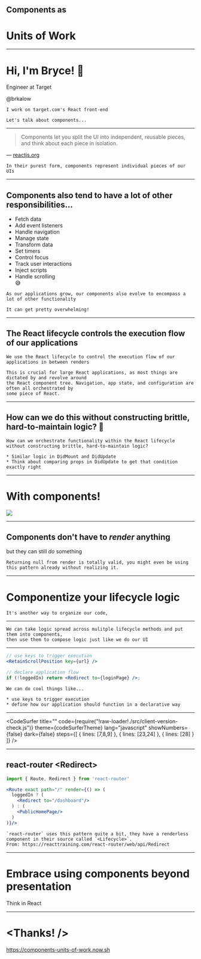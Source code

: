 


## Components as
# Units of Work

---


# Hi, I'm Bryce! 👋

Engineer at Target

@brkalow

```notes
I work on target.com's React front-end

Let's talk about components...
```

---


> Components let you split the UI into independent, reusable pieces, and think about each piece in isolation.

— [reactjs.org](https://reactjs.org/docs/components-and-props.html)


```notes
In their purest form, components represent individual pieces of our UIs
```

---


## Components also tend to have a lot of other responsibilities...

<ul>
  <Appear>
    <li>Fetch data</li>
    <li>Add event listeners</li>
    <li>Handle navigation</li>
    <li>Manage state</li>
    <li>Transform data</li>
    <li>Set timers</li>
    <li>Control focus</li>
    <li>Track user interactions</li>
    <li>Inject scripts</li>
    <li>Handle scrolling</li>
    <div><span style={{ transform: 'rotate(45deg) perspective(0)', display: 'block', position: 'absolute', top: '50%', right: '30%', fontSize: '5em' }}>😅</span></div>
  </Appear>
</ul>

```notes
As our applications grow, our components also evolve to encompass a lot of other functionality

It can get pretty overwhelming!
```

---


## The React lifecycle controls the execution flow of our applications

```notes
We use the React lifecycle to control the execution flow of our applications in between renders

This is crucial for large React applications, as most things are dictated by and revolve around
the React component tree. Navigation, app state, and configuration are often all orchestrated by
some piece of React.
```

---


## How can we do this without constructing brittle, hard-to-maintain logic? 🤔

```notes
How can we orchestrate functionality within the React lifecycle without constructing brittle, hard-to-maintain logic?

* Similar logic in DidMount and DidUpdate
* Think about comparing props in DidUpdate to get that condition exactly right
```

---


# With components!

![](assets/fallon-nice.gif)

---


## Components don't have to _render_ anything
but they can still _do_ something


```notes
Returning null from render is totally valid, you might even be using this pattern already without realizing it.
```

---


# Componentize your lifecycle logic

```notes
It's another way to organize our code, 
```

---


<Diagram />

```notes
We can take logic spread across mulitple lifecycle methods and put them into components,
then use them to compose logic just like we do our UI
```

---


```jsx
// use keys to trigger execution
<RetainScrollPosition key={url} />
```

```jsx
// declare application flow
if (!loggedIn) return <Redirect to={loginPage} />;
```

```notes
We can do cool things like...

* use keys to trigger execution
* define how our application should function in a declarative way
```

---


<CodeSurfer
  title="<ClientVersionCheck>"
  code={require("!raw-loader!./src/client-version-check.js")}
  theme={codeSurferTheme}
  lang="javascript"
  showNumbers={false}
  dark={false}
  steps={[
    { lines: [7,8,9] },
    { lines: [23,24] },
    { lines: [28] }
  ]}
/>

---


## react-router \<Redirect\>

```jsx
import { Route, Redirect } from 'react-router'

<Route exact path="/" render={() => (
  loggedIn ? (
    <Redirect to="/dashboard"/>
  ) : (
    <PublicHomePage/>
  )
)}/>
```

```notes
`react-router` uses this pattern quite a bit, they have a renderless component in their source called `<Lifecycle>`.
From: https://reacttraining.com/react-router/web/api/Redirect
```

---


# Embrace using components beyond presentation
Think in React

---


# <Thanks! />

<https://components-units-of-work.now.sh>

